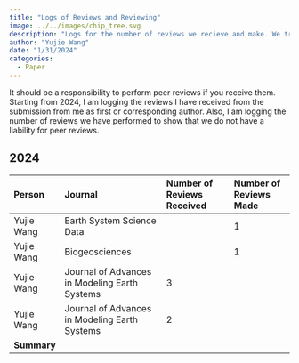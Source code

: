 ```yaml
---
title: "Logs of Reviews and Reviewing"
image: ../../images/chip_tree.svg
description: "Logs for the number of reviews we recieve and make. We try to balance the two!"
author: "Yujie Wang"
date: "1/31/2024"
categories:
  - Paper
---
```


It should be a responsibility to perform peer reviews if you receive them. Starting from 2024, I am logging the reviews I have received from the submission from me as first or corresponding author. Also, I am logging the number of reviews we have performed to show that we do not have a liability for peer reviews.

## 2024
| **Person**  | **Journal**                                   | **Number of Reviews Received** | **Number of Reviews Made** |
|:------------|:----------------------------------------------|:-------------------------------|:---------------------------|
| Yujie Wang  | Earth System Science Data                     |                                | 1                          |
| Yujie Wang  | Biogeosciences                                |                                | 1                          |
| Yujie Wang  | Journal of Advances in Modeling Earth Systems | 3                              |                            |
| Yujie Wang  | Journal of Advances in Modeling Earth Systems | 2                              |                            |
| **Summary** |                                               |                                |                            |
